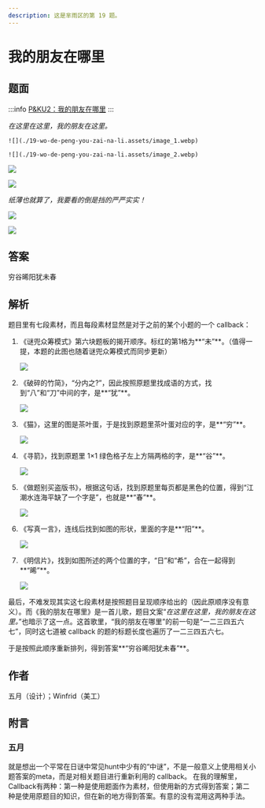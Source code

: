 ```yaml
---
description: 这是芈雨区的第 19 题。
---
```


# 我的朋友在哪里

## 题面

:::info
[P&KU2：我的朋友在哪里](https://pnku2.pkupuzzle.art/#/game/miyu/prob_18)
:::

_在这里在这里，我的朋友在这里。_

<div align="left">

    ![](./19-wo-de-peng-you-zai-na-li.assets/image_1.webp)

</div>

<div align="left">

    ![](./19-wo-de-peng-you-zai-na-li.assets/image_2.webp)

</div>

![](./19-wo-de-peng-you-zai-na-li.assets/image_10.webp)

![](./19-wo-de-peng-you-zai-na-li.assets/image_11.webp)

_纸薄也就算了，我要看的倒是挡的严严实实！_

![](./19-wo-de-peng-you-zai-na-li.assets/image_12.webp)

![](./19-wo-de-peng-you-zai-na-li.assets/image_13.webp)

## 答案

穷谷晞阳犹未春

## 解析

题目里有七段素材，而且每段素材显然是对于之前的某个小题的一个 callback：

1.  《谜兜众筹模式》第六块题板的揭开顺序。标红的第1格为**“未”**。（值得一提，本题的此图也随着谜兜众筹模式而同步更新）

    ![](./19-wo-de-peng-you-zai-na-li.assets/image_3.webp)

2.  《破碎的竹简》，“分内之?”，因此按照原题里找成语的方式，找到“八”和“刀”中间的字，是**“犹”**。

    ![](./19-wo-de-peng-you-zai-na-li.assets/image_4.webp)

3.  《猫》，这里的图是茶叶蛋，于是找到原题里茶叶蛋对应的字，是**“穷”**。

    ![](./19-wo-de-peng-you-zai-na-li.assets/image_5.webp)

4.  《寻箭》，找到原题里 1×1 绿色格子左上方隔两格的字，是**“谷”**。

    ![](./19-wo-de-peng-you-zai-na-li.assets/image_6.webp)

5.  《做题别买盗版书》，根据这句话，找到原题里每页都是黑色的位置，得到“江潮水连海平缺了一个字是”，也就是**“春”**。

    ![](./19-wo-de-peng-you-zai-na-li.assets/image_7.webp)

6.  《写真一言》，连线后找到如图的形状，里面的字是**“阳”**。

    ![](./19-wo-de-peng-you-zai-na-li.assets/image_8.webp)

7.  《明信片》，找到如图所述的两个位置的字，“日”和“希”，合在一起得到**“晞”**。

    ![](./19-wo-de-peng-you-zai-na-li.assets/image_9.webp)

最后，不难发现其实这七段素材是按照题目呈现顺序给出的（因此原顺序没有意义）。而《我的朋友在哪里》是一首儿歌，题目文案“_在这里在这里，我的朋友在这里。_”也暗示了这一点。这首歌里，“我的朋友在哪里”的前一句是“一二三四五六七”，同时这七道被 callback 的题的标题长度也遍历了一二三四五六七。

于是按照此顺序重新排列，得到答案**“穷谷晞阳犹未春”**。

## 作者

五月（设计）；Winfrid（美工）

## 附言

### 五月

就是想出一个平常在日谜中常见hunt中少有的“中谜”，不是一般意义上使用相关小题答案的meta，而是对相关题目进行重新利用的 callback。 在我的理解里，Callback有两种：第一种是使用题面作为素材，但使用新的方式得到答案；第二种是使用原题目的知识，但在新的地方得到答案。有意的没有混用这两种手法。
